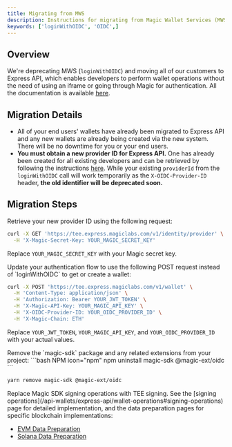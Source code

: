 ```yaml
---
title: Migrating from MWS
description: Instructions for migrating from Magic Wallet Services (MWS) to Express API for wallet operations.
keywords: ['loginWithOIDC', 'OIDC',]
---
```


## Overview

We're deprecating MWS (`loginWithOIDC`) and moving all of our customers to Express API, which enables developers to perform wallet operations without the need of using an iframe or going through Magic for authentication. All the documentation is available [here](/api-wallets/express-api/overview).

## Migration Details

- All of your end users' wallets have already been migrated to Express API and any new wallets are already being created via the new system. There will be no downtime for you or your end users.
- **You must obtain a new provider ID for Express API.** One has already been created for all existing developers and can be retrieved by following the instructions [here](/api-wallets/express-api/identity-provider#get-identity-providers). While your existing `providerId` from the `loginWithOIDC` call will work temporarily as the `X-OIDC-Provider-ID` header, **the old identifier will be deprecated soon.**

## Migration Steps

<Steps>
<Step title="Fetch New Provider ID">
Retrieve your new provider ID using the following request:

```bash cURL
curl -X GET 'https://tee.express.magiclabs.com/v1/identity/provider' \
  -H 'X-Magic-Secret-Key: YOUR_MAGIC_SECRET_KEY' 
```

Replace `YOUR_MAGIC_SECRET_KEY` with your Magic secret key.
</Step>

<Step title="Configure Login">
Update your authentication flow to use the following POST request instead of `loginWithOIDC` to get or create a wallet:

```bash cURL icon="square-terminal"
curl -X POST 'https://tee.express.magiclabs.com/v1/wallet' \
  -H 'Content-Type: application/json' \
  -H 'Authorization: Bearer YOUR_JWT_TOKEN' \
  -H 'X-Magic-API-Key: YOUR_MAGIC_API_KEY' \
  -H 'X-OIDC-Provider-ID: YOUR_OIDC_PROVIDER_ID' \
  -H 'X-Magic-Chain: ETH'
```

Replace `YOUR_JWT_TOKEN`, `YOUR_MAGIC_API_KEY`, and `YOUR_OIDC_PROVIDER_ID` with your actual values.
</Step>

<Step title="Uninstall Magic SDK">
Remove the `magic-sdk` package and any related extensions from your project:

<CodeGroup>
```bash NPM icon="npm"
npm uninstall magic-sdk @magic-ext/oidc
```

```bash Yarn icon="yarn"
yarn remove magic-sdk @magic-ext/oidc
```
</CodeGroup>
</Step>

<Step title="Update Signing Operations">
Replace Magic SDK signing operations with TEE signing. See the [signing operations](/api-wallets/express-api/wallet-operations#signing-operations) page for detailed implementation, and the data preparation pages for specific blockchain implementations:

- [EVM Data Preparation](/api-wallets/express-api/data-preparation/evm)
- [Solana Data Preparation](/api-wallets/express-api/data-preparation/solana)
</Step>
</Steps>